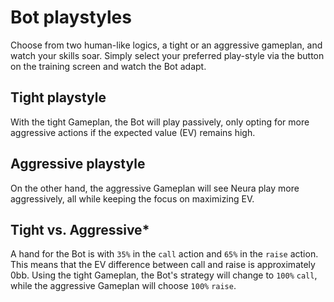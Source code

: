 # Bot playstyles

Choose from two human-like logics, a tight or an aggressive gameplan, and watch your skills soar. Simply select your preferred play-style via the button on the training screen and watch the Bot adapt.

## Tight playstyle

With the tight Gameplan, the Bot will play passively, only opting for more aggressive actions if the expected value (EV) remains high.

## Aggressive playstyle

On the other hand, the aggressive Gameplan will see Neura play more aggressively, all while keeping the focus on maximizing EV.

## Tight vs. Aggressive\*

A hand for the Bot is with `35%` in the `call` action and `65%` in the `raise` action. This means that the EV difference between call and raise is approximately 0bb. Using the tight Gameplan, the Bot's strategy will change to `100%` `call`, while the aggressive Gameplan will choose `100%` `raise`.
